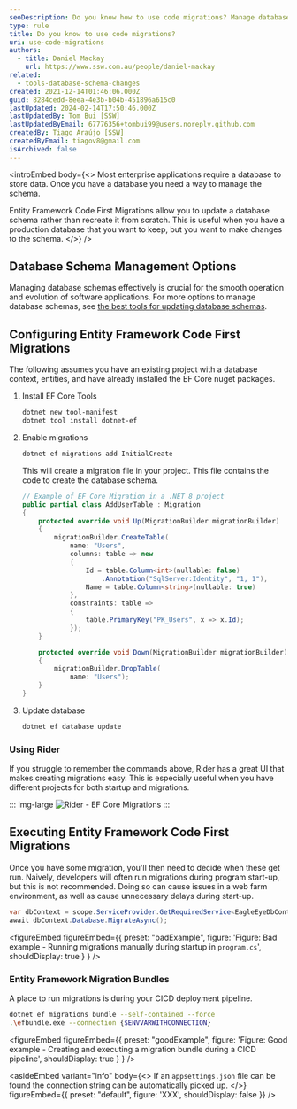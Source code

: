 ```yaml
---
seoDescription: Do you know how to use code migrations? Manage database schemas effectively with Entity Framework Code First Migrations. Update a production database schema without recreating it from scratch.
type: rule
title: Do you know to use code migrations?
uri: use-code-migrations
authors:
  - title: Daniel Mackay
    url: https://www.ssw.com.au/people/daniel-mackay
related:
  - tools-database-schema-changes
created: 2021-12-14T01:46:06.000Z
guid: 8284cedd-8eea-4e3b-b04b-451896a615c0
lastUpdated: 2024-02-14T17:50:46.000Z
lastUpdatedBy: Tom Bui [SSW]
lastUpdatedByEmail: 67776356+tombui99@users.noreply.github.com
createdBy: Tiago Araújo [SSW]
createdByEmail: tiagov8@gmail.com
isArchived: false
---
```


<introEmbed
  body={<>
Most enterprise applications require a database to store data. Once you have a database you need a way to manage the schema.

Entity Framework Code First Migrations allow you to update a database schema rather than recreate it from scratch. This is useful when you have a production database that you want to keep, but you want to make changes to the schema.
  </>}
/>
## Database Schema Management Options

Managing database schemas effectively is crucial for the smooth operation and evolution of software applications. For more options to manage database schemas, see [the best tools for updating database schemas](/tools-database-schema-changes/).

## Configuring Entity Framework Code First Migrations

The following assumes you have an existing project with a database context, entities, and have already installed the EF Core nuget packages.

1. Install EF Core Tools

   ```bash
   dotnet new tool-manifest
   dotnet tool install dotnet-ef
   ```

2. Enable migrations

   ```bash
   dotnet ef migrations add InitialCreate
   ```

   This will create a migration file in your project. This file contains the code to create the database schema.

   ```cs
   // Example of EF Core Migration in a .NET 8 project
   public partial class AddUserTable : Migration
   {
       protected override void Up(MigrationBuilder migrationBuilder)
       {
           migrationBuilder.CreateTable(
               name: "Users",
               columns: table => new
               {
                   Id = table.Column<int>(nullable: false)
                       .Annotation("SqlServer:Identity", "1, 1"),
                   Name = table.Column<string>(nullable: true)
               },
               constraints: table =>
               {
                   table.PrimaryKey("PK_Users", x => x.Id);
               });
       }

       protected override void Down(MigrationBuilder migrationBuilder)
       {
           migrationBuilder.DropTable(
               name: "Users");
       }
   }

   ```

3. Update database

   ```bash
   dotnet ef database update
   ```

### Using Rider

If you struggle to remember the commands above, Rider has a great UI that makes creating migrations easy. This is especially useful when you have different projects for both startup and migrations.

::: img-large
![Rider - EF Core Migrations](/uploads/rules/use-code-migrations/rider-ef-core.png)
:::

## Executing Entity Framework Code First Migrations

Once you have some migration, you'll then need to decide when these get run. Naively, developers will often run migrations during program start-up, but this is not recommended. Doing so can cause issues in a web farm environment, as well as cause unnecessary delays during start-up.

```csharp
var dbContext = scope.ServiceProvider.GetRequiredService<EagleEyeDbContext>();
await dbContext.Database.MigrateAsync();
```

<figureEmbed figureEmbed={{
  preset: "badExample",
  figure: 'Figure: Bad example - Running migrations manually during startup in `program.cs`',
  shouldDisplay: true
} } />


### Entity Framework Migration Bundles

A place to run migrations is during your CICD deployment pipeline.

```bash
dotnet ef migrations bundle --self-contained --force
.\efbundle.exe --connection {$ENVVARWITHCONNECTION}
```

<figureEmbed figureEmbed={{
  preset: "goodExample",
  figure: 'Figure: Good example - Creating and executing a migration bundle during a CICD pipeline',
  shouldDisplay: true
} } />


<asideEmbed
  variant="info"
  body={<>
    If an `appsettings.json` file can be found the connection string can be automatically picked up.
  </>}
  figureEmbed={{
    preset: "default",
    figure: 'XXX',
    shouldDisplay: false
  }}
/>
